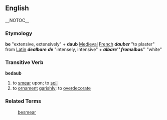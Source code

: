 ==English== __NOTOC__
=== Etymology ===
'''be''' "extensive, extensively" + '''daub''' [[Medieval]] [[French]] '''''dauber''''' "to plaster" from [[Latin]] '''''dealbare''''' '''''de''''' "intensely, intensive" + '''''albare''''' from '''''albus''''' "white"

=== Transitive Verb ===
'''bedaub'''
# to [[smear]] upon; to [[soil]]
# to [[ornament]] [[garish]]ly; to [[overdecorate]]

=== Related Terms ===
:[[besmear]]